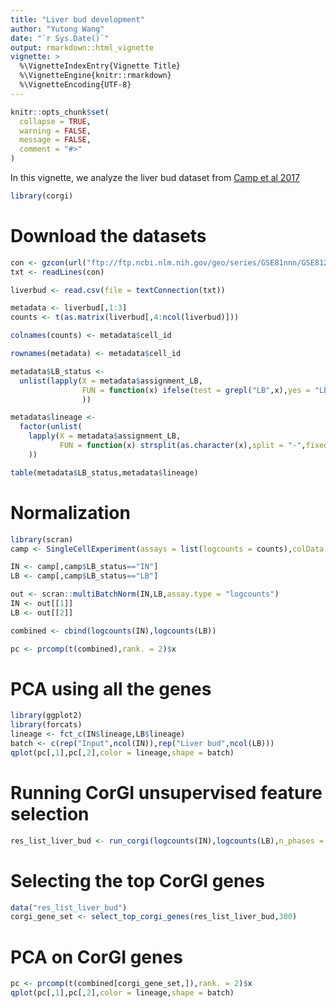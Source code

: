 ```yaml
---
title: "Liver bud development"
author: "Yutong Wang"
date: "`r Sys.Date()`"
output: rmarkdown::html_vignette
vignette: >
  %\VignetteIndexEntry{Vignette Title}
  %\VignetteEngine{knitr::rmarkdown}
  %\VignetteEncoding{UTF-8}
---
```


```r
knitr::opts_chunk$set(
  collapse = TRUE,
  warning = FALSE,
  message = FALSE,
  comment = "#>"
)
```

In this vignette, we analyze the liver bud dataset from [Camp et al 2017](https://www.nature.com/articles/nature22796)

```r
library(corgi)
```

# Download the datasets

```r
con <- gzcon(url("ftp://ftp.ncbi.nlm.nih.gov/geo/series/GSE81nnn/GSE81252/suppl/GSE81252_data.cast.log2.liverbud.csv.gz"))
txt <- readLines(con)

liverbud <- read.csv(file = textConnection(txt))

metadata <- liverbud[,1:3]
counts <- t(as.matrix(liverbud[,4:ncol(liverbud)]))

colnames(counts) <- metadata$cell_id

rownames(metadata) <- metadata$cell_id

metadata$LB_status <- 
  unlist(lapply(X = metadata$assignment_LB,
                FUN = function(x) ifelse(test = grepl("LB",x),yes = "LB",no = "IN")
                ))

metadata$lineage <- 
  factor(unlist(
    lapply(X = metadata$assignment_LB,
           FUN = function(x) strsplit(as.character(x),split = "-",fixed = T)[[1]][1])
    ))

table(metadata$LB_status,metadata$lineage)
```

# Normalization

```r
library(scran)
camp <- SingleCellExperiment(assays = list(logcounts = counts),colData = metadata)

IN <- camp[,camp$LB_status=="IN"]
LB <- camp[,camp$LB_status=="LB"]

out <- scran::multiBatchNorm(IN,LB,assay.type = "logcounts")
IN <- out[[1]]
LB <- out[[2]]

combined <- cbind(logcounts(IN),logcounts(LB))

pc <- prcomp(t(combined),rank. = 2)$x
```

# PCA using all the genes

```r
library(ggplot2)
library(forcats)
lineage <- fct_c(IN$lineage,LB$lineage)
batch <- c(rep("Input",ncol(IN)),rep("Liver bud",ncol(LB)))
qplot(pc[,1],pc[,2],color = lineage,shape = batch)
```

# Running CorGI unsupervised feature selection
```r
res_list_liver_bud <- run_corgi(logcounts(IN),logcounts(LB),n_phases = 3,time_per_phase = 10*60)
```

# Selecting the top CorGI genes

```r
data("res_list_liver_bud")
corgi_gene_set <- select_top_corgi_genes(res_list_liver_bud,300)
```


# PCA on CorGI genes

```r
pc <- prcomp(t(combined[corgi_gene_set,]),rank. = 2)$x
qplot(pc[,1],pc[,2],color = lineage,shape = batch)
```
